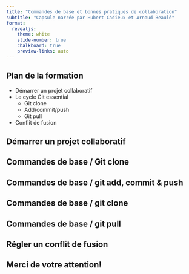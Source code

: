 ```yaml
---
title: "Commandes de base et bonnes pratiques de collaboration"
subtitle: "Capsule narrée par Hubert Cadieux et Arnaud Beaulé"
format: 
  revealjs:
    theme: white
    slide-number: true
    chalkboard: true
    preview-links: auto
---
```


## Plan de la formation

- Démarrer un projet collaboratif
- Le cycle Git essential
  - Git clone
  - Add/commit/push
  - Git pull
- Conflit de fusion

## Démarrer un projet collaboratif

## Commandes de base / Git clone

## Commandes de base / git add, commit & push

## Commandes de base / git clone

## Commandes de base / git pull

## Régler un conflit de fusion

## Merci de votre attention!